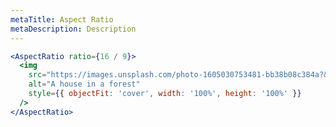 ```yaml
---
metaTitle: Aspect Ratio
metaDescription: Description
---
```


```jsx live=true
<AspectRatio ratio={16 / 9}>
  <img
    src="https://images.unsplash.com/photo-1605030753481-bb38b08c384a?&auto=format&fit=crop&w=400&q=80"
    alt="A house in a forest"
    style={{ objectFit: 'cover', width: '100%', height: '100%' }}
  />
</AspectRatio>
```
